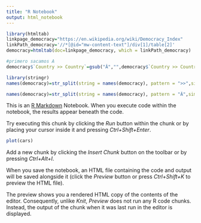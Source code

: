 ---
title: "R Notebook"
output: html_notebook
---
```{r}
library(htmltab) 
linkpage_democracy="https://en.wikipedia.org/wiki/Democracy_Index"
linkPath_democracy='//*[@id="mw-content-text"]/div[1]/table[2]'
democracy=htmltab(doc=linkpage_democracy, which = linkPath_democracy)

```

```{r}
#primero sacamos A
democracy$`Country >> Country`=gsub("Â","",democracy$`Country >> Country`)
```

```{r}
library(stringr)
names(democracy)=str_split(string = names(democracy), pattern = ">>",simplify = T)[,1]
```

```{r}
names(democracy)=str_split(string = names(democracy), pattern = "Â",simplify = T)[,1]
```

This is an [R Markdown](http://rmarkdown.rstudio.com) Notebook. When you execute code within the notebook, the results appear beneath the code. 

Try executing this chunk by clicking the *Run* button within the chunk or by placing your cursor inside it and pressing *Ctrl+Shift+Enter*. 

```{r}
plot(cars)
```

Add a new chunk by clicking the *Insert Chunk* button on the toolbar or by pressing *Ctrl+Alt+I*.

When you save the notebook, an HTML file containing the code and output will be saved alongside it (click the *Preview* button or press *Ctrl+Shift+K* to preview the HTML file).

The preview shows you a rendered HTML copy of the contents of the editor. Consequently, unlike *Knit*, *Preview* does not run any R code chunks. Instead, the output of the chunk when it was last run in the editor is displayed.
